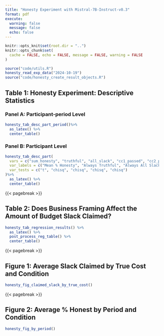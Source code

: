 ```yaml
---
title: "Honesty Experiment with Mistral-7B-Instruct-v0.3"
format: pdf  
execute: 
  warning: false
  message: false
  echo: false
---
```


```r
knitr::opts_knit$set(root.dir = "..")
knitr::opts_chunk$set(
  cache = FALSE, echo = FALSE, message = FALSE, warning = FALSE
)
```

```r
source("code/utils.R")
honesty_read_exp_data("2024-10-19")
source("code/honesty_create_result_objects.R")
```

## Table 1: Honesty Experiment: Descriptive Statistics

### Panel A: Participant-period Level 

```r
honesty_tab_desc_part_period()%>%
  as_latex() %>%
  center_table()
```

### Panel B: Participant Level

```r
honesty_tab_desc_part(
  vars = c("sum_honesty", "truthful", "all_slack", "cc1_passed", "cc2_passed"),
  var_labels = c("Mean % Honesty", "Always Truthful", "Always All Slack", "Recalls Information Structure", "Recalls Optimal Strategy"),
  var_tests = c("t", "chisq", "chisq", "chisq", "chisq")
)%>%
  as_latex() %>%
  center_table()
```

{{< pagebreak >}}


## Table 2: Does Business Framing Affect the Amount of Budget Slack Claimed?

```r
honesty_tab_regression_results() %>%
  as_latex() %>%
  post_process_reg_table() %>%
  center_table()
```

{{< pagebreak >}}


## Figure 1: Average Slack Claimed by True Cost and Condition

```r
honesty_fig_claimed_slack_by_true_cost()
```

{{< pagebreak >}}


## Figure 2: Average % Honest by Period and Condition

```r
honesty_fig_by_period()
```
